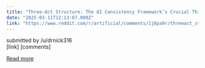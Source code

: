 ```yaml
---
title: "Three-Act Structure: The AI Consistency Framework’s Crucial Third Step"
date: "2025-03-11T12:13:07.000Z"
link: "https://www.reddit.com/r/artificial/comments/1j8pa9r/threeact_structure_the_ai_consistency_frameworks/"
---
```


submitted by    /u/drnick316  
 [link]   [comments]

[Read more](https://www.reddit.com/r/artificial/comments/1j8pa9r/threeact_structure_the_ai_consistency_frameworks/)
